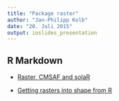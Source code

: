 ```yaml
---
title: "Package raster"
author: "Jan-Philipp Kolb"
date: "20. Juli 2015"
output: ioslides_presentation
---
```


## R Markdown

- [Raster, CMSAF and solaR](https://procomun.wordpress.com/2011/06/17/raster-cmsaf-and-solar/)

- [Getting rasters into shape from R](https://johnbaumgartner.wordpress.com/2012/07/26/getting-rasters-into-shape-from-r/)